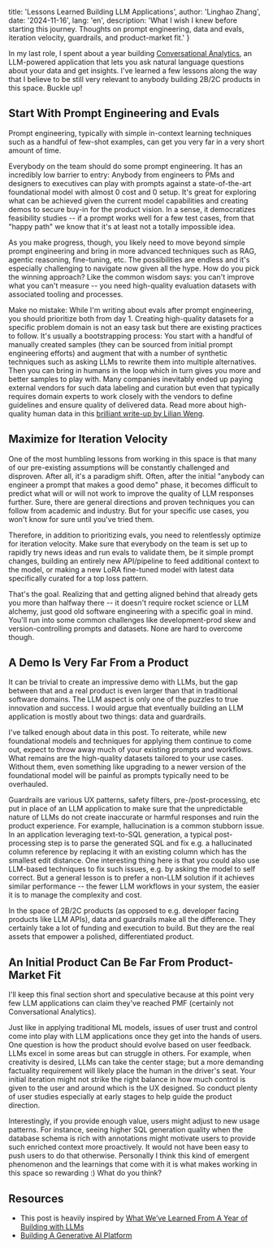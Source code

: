 
  title: 'Lessons Learned Building LLM Applications',
  author: 'Linghao Zhang',
  date: '2024-11-16',
  lang: 'en',
  description: 'What I wish I knew before starting this journey. Thoughts on prompt engineering, data and evals, iteration velocity, guardrails, and product-market fit.'
}


<!-- content start here -->

In my last role, I spent about a year building [Conversational Analytics](https://cloud.google.com/blog/products/business-intelligence/conversational-analytics-in-looker-is-now-in-preview), an LLM-powered application that lets you ask natural language questions about your data and get insights. I've learned a few lessons along the way that I believe to be still very relevant to anybody building 2B/2C products in this space. Buckle up!

## Start With Prompt Engineering and Evals

Prompt engineering, typically with simple in-context learning techniques such as a handful of few-shot examples, can get you very far in a very short amount of time.

Everybody on the team should do some prompt engineering. It has an incredibly low barrier to entry: Anybody from engineers to PMs and designers to executives can play with prompts against a state-of-the-art foundational model with almost 0 cost and 0 setup. It's great for exploring what can be achieved given the current model capabilities and creating demos to secure buy-in for the product vision. In a sense, it democratizes feasibility studies -- if a prompt works well for a few test cases, from that "happy path" we know that it's at least not a totally impossible idea.

As you make progress, though, you likely need to move beyond simple prompt engineering and bring in more advanced techniques such as RAG, agentic reasoning, fine-tuning, etc. The possibilities are endless and it's especially challenging to navigate now given all the hype. How do you pick the winning approach? Like the common wisdom says: you can't improve what you can't measure -- you need high-quality evaluation datasets with associated tooling and processes.

Make no mistake: While I'm writing about evals after prompt engineering, you should prioritize both from day 1. Creating high-quality datasets for a specific problem domain is not an easy task but there are existing practices to follow. It's usually a bootstrapping process: You start with a handful of manually created samples (they can be sourced from initial prompt engineering efforts) and augment that with a number of synthetic techniques such as asking LLMs to rewrite them into multiple alternatives. Then you can bring in humans in the loop which in turn gives you more and better samples to play with. Many companies inevitably ended up paying external vendors for such data labeling and curation but even that typically requires domain experts to work closely with the vendors to define guidelines and ensure quality of delivered data. Read more about high-quality human data in this [brilliant write-up by Lilian Weng](https://lilianweng.github.io/posts/2024-02-05-human-data-quality/).

## Maximize for Iteration Velocity

One of the most humbling lessons from working in this space is that many of our pre-existing assumptions will be constantly challenged and disproven. After all, it's a paradigm shift. Often, after the initial "anybody can engineer a prompt that makes a good demo" phase, it becomes difficult to predict what will or will not work to improve the quality of LLM responses further. Sure, there are general directions and proven techniques you can follow from academic and industry. But for your specific use cases, you won't know for sure until you've tried them.

Therefore, in addition to prioritizing evals, you need to relentlessly optimize for iteration velocity. Make sure that everybody on the team is set up to rapidly try news ideas and run evals to validate them, be it simple prompt changes, building an entirely new API/pipeline to feed additional context to the model, or making a new LoRA fine-tuned model with latest data specifically curated for a top loss pattern.

That's the goal. Realizing that and getting aligned behind that already gets you more than halfway there -- it doesn't require rocket science or LLM alchemy, just good old software engineering with a specific goal in mind. You'll run into some common challenges like development-prod skew and version-controlling prompts and datasets. None are hard to overcome though.

## A Demo Is Very Far From a Product

It can be trivial to create an impressive demo with LLMs, but the gap between that and a real product is even larger than that in traditional software domains. The LLM aspect is only one of the puzzles to true innovation and success. I would argue that eventually building an LLM application is mostly about two things: data and guardrails.

I've talked enough about data in this post. To reiterate, while new foundational models and techniques for applying them continue to come out, expect to throw away much of your existing prompts and workflows. What remains are the high-quality datasets tailored to your use cases. Without them, even something like upgrading to a newer version of the foundational model will be painful as prompts typically need to be overhauled.

Guardrails are various UX patterns, safety filters, pre-/post-processing, etc put in place of an LLM application to make sure that the unpredictable nature of LLMs do not create inaccurate or harmful responses and ruin the product experience. For example, hallucination is a common stubborn issue. In an application leveraging text-to-SQL generation, a typical post-processing step is to parse the generated SQL and fix e.g. a hallucinated column reference by replacing it with an existing column which has the smallest edit distance. One interesting thing here is that you could also use LLM-based techniques to fix such issues, e.g. by asking the model to self correct. But a general lesson is to prefer a non-LLM solution if it achieves similar performance -- the fewer LLM workflows in your system, the easier it is to manage the complexity and cost.

In the space of 2B/2C products (as opposed to e.g. developer facing products like LLM APIs), data and guardrails make all the difference. They certainly take a lot of funding and execution to build. But they are the real assets that empower a polished, differentiated product.

## An Initial Product Can Be Far From Product-Market Fit

I'll keep this final section short and speculative because at this point very few LLM applications can claim they've reached PMF (certainly not Conversational Analytics).

Just like in applying traditional ML models, issues of user trust and control come into play with LLM applications once they get into the hands of users. One question is how the product should evolve based on user feedback. LLMs excel in some areas but can struggle in others. For example, when creativity is desired, LLMs can take the center stage; but a more demanding factuality requirement will likely place the human in the driver's seat. Your initial iteration might not strike the right balance in how much control is given to the user and around which is the UX designed. So conduct plenty of user studies especially at early stages to help guide the product direction.

Interestingly, if you provide enough value, users might adjust to new usage patterns. For instance, seeing higher SQL generation quality when the database schema is rich with annotations might motivate users to provide such enriched context more proactively. It would not have been easy to push users to do that otherwise. Personally I think this kind of emergent phenomenon and the learnings that come with it is what makes working in this space so rewarding :) What do you think?

## Resources

- This post is heavily inspired by [What We’ve Learned From A Year of Building with LLMs](https://applied-llms.org/)
- [Building A Generative AI Platform](https://huyenchip.com/2024/07/25/genai-platform.html)
